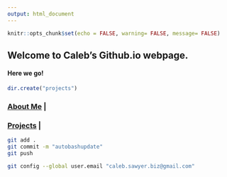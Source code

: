 ```yaml
---
output: html_document
---
```


```r
knitr::opts_chunk$set(echo = FALSE, warning= FALSE, message= FALSE)
```

## Welcome to Caleb's Github.io webpage.
#### Here we go!

```r
dir.create("projects")
```

### [About Me](http://cbsawyer.github.io/about_me) |
### [Projects](http://cbsawyer.github.io/projects) |


```bash
git add .
git commit -m "autobashupdate"
git push

git config --global user.email "caleb.sawyer.biz@gmail.com"
```
